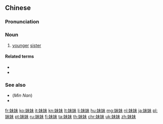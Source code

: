 ==Chinese==
{{zh-forms}}

===Pronunciation===
{{zh-pron
|m=mèimèi
|ma=zh-mèimei.ogg
|c=mui6-4 mui6-2
|w=3me me
|cat=n
}}

===Noun===
{{zh-noun}}

# [[younger]] [[sister]]

====Related terms====
* {{zh-l|姐姐}}
* {{zh-l|姐妹}}

===See also===
* (''Min Nan'') {{zh-l|小妹|tr=[[sió-mōe]], [[sió-moāi]], [[sió-bē]]}}
* {{zh-l|美眉}}

{{zh-cat|Family}}

[[fr:妹妹]]
[[ko:妹妹]]
[[it:妹妹]]
[[kn:妹妹]]
[[lt:妹妹]]
[[li:妹妹]]
[[hu:妹妹]]
[[mg:妹妹]]
[[nl:妹妹]]
[[ja:妹妹]]
[[pl:妹妹]]
[[pt:妹妹]]
[[ru:妹妹]]
[[fi:妹妹]]
[[ta:妹妹]]
[[th:妹妹]]
[[chr:妹妹]]
[[uk:妹妹]]
[[zh:妹妹]]